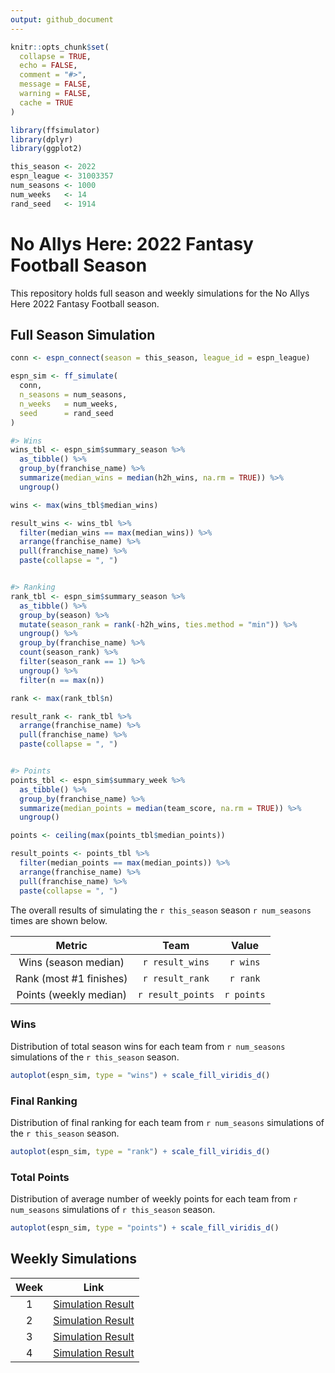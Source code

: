 ```yaml
---
output: github_document
---
```


<!-- README.md is generated from README.Rmd. Please edit that file -->

```r
knitr::opts_chunk$set(
  collapse = TRUE,
  echo = FALSE,
  comment = "#>",
  message = FALSE,
  warning = FALSE,
  cache = TRUE
)

library(ffsimulator)
library(dplyr)
library(ggplot2)

this_season <- 2022
espn_league <- 31003357
num_seasons <- 1000
num_weeks   <- 14
rand_seed   <- 1914
```

# No Allys Here: 2022 Fantasy Football Season

<!-- badges: start -->

<!-- badges: end -->

This repository holds full season and weekly simulations for the No Allys Here 2022 Fantasy Football season.

## Full Season Simulation

```r
conn <- espn_connect(season = this_season, league_id = espn_league)

espn_sim <- ff_simulate(
  conn, 
  n_seasons = num_seasons,
  n_weeks   = num_weeks,
  seed      = rand_seed
)
```

```r
#> Wins
wins_tbl <- espn_sim$summary_season %>% 
  as_tibble() %>% 
  group_by(franchise_name) %>% 
  summarize(median_wins = median(h2h_wins, na.rm = TRUE)) %>% 
  ungroup()

wins <- max(wins_tbl$median_wins)

result_wins <- wins_tbl %>% 
  filter(median_wins == max(median_wins)) %>%
  arrange(franchise_name) %>% 
  pull(franchise_name) %>% 
  paste(collapse = ", ")


#> Ranking
rank_tbl <- espn_sim$summary_season %>% 
  as_tibble() %>%
  group_by(season) %>% 
  mutate(season_rank = rank(-h2h_wins, ties.method = "min")) %>% 
  ungroup() %>%
  group_by(franchise_name) %>% 
  count(season_rank) %>% 
  filter(season_rank == 1) %>% 
  ungroup() %>% 
  filter(n == max(n))

rank <- max(rank_tbl$n)

result_rank <- rank_tbl %>% 
  arrange(franchise_name) %>% 
  pull(franchise_name) %>% 
  paste(collapse = ", ")


#> Points
points_tbl <- espn_sim$summary_week %>% 
  as_tibble() %>% 
  group_by(franchise_name) %>% 
  summarize(median_points = median(team_score, na.rm = TRUE)) %>% 
  ungroup()

points <- ceiling(max(points_tbl$median_points))

result_points <- points_tbl %>% 
  filter(median_points == max(median_points)) %>% 
  arrange(franchise_name) %>% 
  pull(franchise_name) %>% 
  paste(collapse = ", ")
```

The overall results of simulating the `r this_season` season `r num_seasons` times are shown below.

|         Metric          |       Team        |   Value    |
|:-----------------------:|:-----------------:|:----------:|
|  Wins (season median)   |  `r result_wins`  |  `r wins`  |
| Rank (most #1 finishes) |  `r result_rank`  |  `r rank`  |
| Points (weekly median)  | `r result_points` | `r points` |

### Wins

Distribution of total season wins for each team from `r num_seasons` simulations of the `r this_season` season.

```r
autoplot(espn_sim, type = "wins") + scale_fill_viridis_d()
```

### Final Ranking

Distribution of final ranking for each team from `r num_seasons` simulations of the `r this_season` season.

```r
autoplot(espn_sim, type = "rank") + scale_fill_viridis_d()
```

### Total Points

Distribution of average number of weekly points for each team from `r num_seasons` simulations of `r this_season` season.

```r
autoplot(espn_sim, type = "points") + scale_fill_viridis_d()
```

## Weekly Simulations

| Week | Link                          |
|:----:|:-----------------------------:|
|  1   | [Simulation Result](/Week 1/) |
|  2   | [Simulation Result](/Week 2/) |
|  3   | [Simulation Result](/Week 3/) |
|  4   | [Simulation Result](/Week 4/) |

